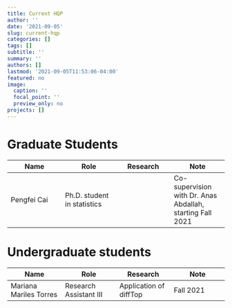 ```yaml
---
title: Current HQP
author: ''
date: '2021-09-05'
slug: current-hqp
categories: []
tags: []
subtitle: ''
summary: ''
authors: []
lastmod: '2021-09-05T11:53:06-04:00'
featured: no
image:
  caption: ''
  focal_point: ''
  preview_only: no
projects: []
---
```


# Graduate Students

|Name|Role|Research|Note|
|--|--|--|--|
|Pengfei Cai |Ph.D. student in statistics||Co-supervision with Dr. Anas Abdallah, starting Fall 2021|

# Undergraduate students

|Name|Role|Research |Note|
|--|--|--|--|
|Mariana Mariles Torres|Research Assistant III|Application of diffTop|Fall 2021|





